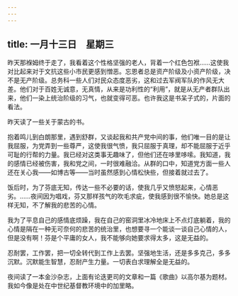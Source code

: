 ```yaml
---
---
---
```

title: 一月十三日　星期三
---




昨天那褓姆终于走了，我看着这个性格坚强的老人，背着一个红色包袱……这使我对比起来对于文抗这些小市民更感到憎恶。忘恩者总是资产阶级及小资产阶级，决不是无产阶级。总务科一些人们对民众态度恶劣，这和过去军阀军队的作风无大差。他们对于百姓无诚意，无真情，从来是功利性的“利用”，就是从无产者群队出来，他们一染上统治阶级的习气，也就变得可恶。也许我这是书呆子式的，片面的看法。

昨天读了一些关于蒙古的书。

抱着鸣儿到白朗那里，遇到舒群，又谈起我和共产党中间的事，他们唯一目的是让我屈服，为党弄到一些尊严，这使我很气愤，我只屈服于真理，却不能屈服于近乎可耻的行帮的力量。我已经对这类事无趣味了，但他们还在哆里哆嗦。我知道，我的感情已经被伤害，我和党之间，一时很难融洽。从群的口中，知道党方面一些人还在关心我——如博古等——当时虽然感到心情松快些，但接着就过去了。

饭后时，为了芬底无知，传达一些不必要的话，使我几乎又愤怒起来，心情恶劣。……夜间因为唱戏，芬又那样孩气的吹毛求疵，使我感到很不愉快。她总是这样无知，不了解我的悲苦的心情。

我为了平息自己的感情底烦躁，我在自己的窑洞里冰冷地床上不点灯底躺着，我的心情是隔在一种无可奈何的悲苦的统治里，也想要寻一个能谈一谈自己心情的人，但是没有啊！芬是个平庸的女人，我不能够向她要求得太多，这是无益的。

忍耐罢，工作罢，把一切全转代到工作上去罢。坚强地生活，还是多多克己，多多沉默。沉默能生智慧，忍耐产生力量。一切表白求理解全是无益的。

夜间读了一本金沙杂志，上面有论迭更司的文章和一篇《歌曲》以高尔基为题材。我如今像是处在中世纪基督教环境中的加里略。